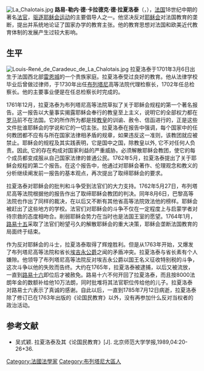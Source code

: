 {{primarysources|time=2014-02-10T03:42:59+00:00}}
{{No footnotes|time=2014-02-10T03:12:08+00:00}}
[[File:La_Chalotais.jpg|thumb]]
'''路易-勒内·德·卡拉德克·德·拉夏洛泰'''（{{lang-fr|Louis-René de Caradeuc de La Chalotais}}，{{bd|1701年|3月6日|1785年|7月12日}}），[[法国|法国]]18世纪中期的著名[[法官|法官]]，[[驱逐耶稣会运动|驱逐耶稣会运动]]的主要倡导人之一。他坚决反对[[耶稣会|耶稣会]]对法国教育的垄断，提出并系统地论证了国家办学的教育主张。他的教育思想对法国和欧美近代教育体制的发展产生过较大影响。

== 生平 ==
[[File:Louis-René_de_Caradeuc_de_La_Chalotais.jpg|thumb]]
拉夏洛泰于1701年3月6日出生于法国西北部[[雷恩_(伊勒-维莱讷省)|雷恩城]]的一个贵族家庭。拉夏洛泰受过良好的教育。他从法律学校毕业后曾做过律师，于1730年出任[[布列塔尼|布列塔尼]]高等法院代理检察长，1702年任总检察长。他的主要事业便是在任总检察长时完成的。

1761年12月，拉夏洛泰为布列塔尼高等法院草拟了关于耶稣会规程的第一个著名报告。这一报告以大量事实揭露耶稣会奉行的教皇至上主义，说明它的全部权力都在[[罗马|罗马]]前不在法国。它的所作所为都是按[[教皇|教皇]]的训谕、赦令、信函进行的，正是这些文件批谁耶稣会的学说和它的一切主张。拉夏洛泰在报告中强调，每个国家中的任何教团都不应有与所在国家法律相矛盾的规章，如果违反这一准则，该教团就应被禁止。耶稣会的规程及其实践表明，它是国中之国，除教皇以外, 它不对任何人负责。因此, 它的存在构成对国家利益的严重威胁。必须解散耶稣会教团，使它的每个成员都变成服从自己国家法律的普通公民。1762年5月，拉夏洛泰提出了关于耶稣会规程的第二个报告。在这个报告中，他通过对耶稣会著作、伦理观念和教义的分析继续阐发前一报告的基本观点，再次提出了取缔耶稣会的要求。

拉夏洛泰对耶稣会的批判和斗争受到法官们的大力支持。1762年5月27日，布列塔尼高等法院根据他的报告作出了取缔耶稣会教团的判决。同年8月6日，巴黎高等法院也作出了同样的裁决，在以后又不断有其他省高等法院效法他的榜样。耶稣会被赶出了这些地方的学校。法官们对耶稣会的斗争不仅在一定程度上与启蒙学者对待宗救的态度相吻合。削弱耶稣会势力在当时也是法国王室的愿望。1764年1月，[[路易十五|路易十五]]采取了法官们盼望弓久的解散耶稣会的重大决策，耶稣会垄断法国教育的局面终于结束。

作为反对耶稣会的斗士，拉夏洛泰取得了辉煌胜利。但是从1763年开始，又爆发了布列塔尼高等法院和省长[[埃曼纽尔·阿尔芒·德·维内罗·杜·普莱西·德·黎塞留_(艾吉永公爵)|埃吉永公爵]]之闻的矛盾冲突。拉夏洛泰与省长素有个人嫌隙。他领导了布列塔尼高等法院反对埃吉永公爵以国王名义征收特别税的斗争，这次斗争以他的失败而告终。大约在1765年，拉夏洛泰被逮捕，以后又被流放，一直到[[路易十六|路易十六]]即位后才被赦免。路易十六不何开回了拉夏洛泰，而且按8000法朗年金的数额补给他10万法朗，同时批堆将其法官职位传给他的儿子。拉夏洛泰对路易士六表示了真诚的感谢。自此以后，一直到1785年7月12日病逝，拉夏洛泰除了修订已在1763年出版的《论国民教育》以外，没有再参加什么反对当权者的政治活动。

== 参考文献 ==
* 吴式颖. 拉夏洛泰及其《论国民教育》[J]. 北京师范大学学报,1989,04:20-26+36.

{{Authority control}}
[[Category:法國法學家|Category:法國法學家]]
[[Category:布列塔尼大區人|Category:布列塔尼大區人]]